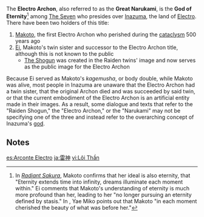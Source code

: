 {{Terminology Infobox
|region = Inazuma
}}
The '''Electro Archon''', also referred to as the '''Great Narukami''', is the '''God of Eternity'''<ref name="God of Eternity" group="Note">In ''[[Radiant Sakura]]'', Makoto confirms that her ideal is also eternity, that "Eternity extends time into infinity, dreams illuminate each moment within." Ei comments that Makoto's understanding of eternity is much more profound than her, leading to her "no longer pursuing an eternity defined by stasis." In {{Quest|Wishes (Quest)|showType=0}}, Yae Miko points out that Makoto "in each moment cherished the beauty of what was before her."</ref> among [[The Seven]] 
who presides over [[Inazuma]], the land of [[Electro]]. There have been two holders of this title:
# [[Makoto]], the first Electro Archon who perished during the [[cataclysm]] 500 years ago
# [[Ei]], Makoto's twin sister and successor to the Electro Archon title, although this is not known to the public
#* [[The Shogun]] was created in the Raiden twins' image and now serves as the public image for the Electro Archon

Because Ei served as Makoto's ''kagemusha'', or body double, while Makoto was alive, most people in Inazuma are unaware that the Electro Archon had a twin sister, that the original Archon died and was succeeded by said twin, or that the current embodiment of the Electro Archon is an artificial entity made in their images. As a result, some dialogue and texts that refer to the "Raiden Shogun," the "Electro Archon," or the "Narukami" may not be specifying one of the three and instead refer to the overarching concept of Inazuma's [[god]].

==Notes==
{{Reflist|note=1}}

[[es:Arconte Electro]]
[[ja:雷神]]
[[vi:Lôi Thần]]